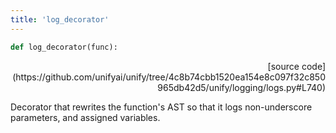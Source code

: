 ```yaml
---
title: 'log_decorator'
---
```


```python
def log_decorator(func):
```

<p align="right">[source code](https://github.com/unifyai/unify/tree/4c8b74cbb1520ea154e8c097f32c850965db42d5/unify/logging/logs.py#L740)</p>

Decorator that rewrites the function's AST so that it logs non-underscore
parameters, and assigned variables.
